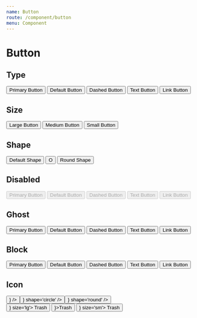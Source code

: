 ```yaml
---
name: Button
route: /component/button
menu: Component
---
```



# Button

## Type

<Playground>
  <div>
    <Button type='primary'>Primary Button</Button>
    <Button>Default Button</Button>
    <Button type='dashed'>Dashed Button</Button>
    <Button type='text'>Text Button</Button>
    <Button type='link'>Link Button</Button>
  </div>
</Playground>

## Size

<Playground>
  <div>
    <Button size='lg'>Large Button</Button>
    <Button>Medium Button</Button>
    <Button size='sm'>Small Button</Button>
  </div>
</Playground>

## Shape

<Playground>
  <div>
    <Button>Default Shape</Button>
    <Button shape='circle'>O</Button>
    <Button shape='round'>Round Shape</Button>
  </div>
</Playground>

## Disabled

<Playground>
  <div>
    <Button type='primary' disabled>
      Primary Button
    </Button>
    <Button disabled>Default Button</Button>
    <Button type='dashed' disabled>
      Dashed Button
    </Button>
    <Button type='text' disabled>
      Text Button
    </Button>
    <Button type='link' disabled>
      Link Button
    </Button>
  </div>
</Playground>

## Ghost

<Playground>
  <div style={{ backgroundColor: 'rgb(190, 200, 200)', paddingTop: 12 }}>
    <Button type='primary' ghost>
      Primary Button
    </Button>
    <Button ghost>Default Button</Button>
    <Button type='dashed' ghost>
      Dashed Button
    </Button>
    <Button type='text' ghost>
      Text Button
    </Button>
    <Button type='link' ghost>
      Link Button
    </Button>
  </div>
</Playground>

## Block

<Playground>
  <div
    style={{ width: 200, border: '1px solid black', padding: 25, margin: 10 }}
  >
    <Button type='primary' block>
      Primary Button
    </Button>
    <Button block>Default Button</Button>
    <Button type='dashed' block>
      Dashed Button
    </Button>
    <Button type='text' block>
      Text Button
    </Button>
    <Button type='link' block>
      Link Button
    </Button>
  </div>
</Playground>

## Icon

<Playground>
  <div>
    <Button icon={<DeleteIcon />} />
    <Button icon={<DeleteIcon />} shape='circle' />
    <Button icon={<DeleteIcon />} shape='round' />
  </div>
  <div>
    <Button icon={<DeleteIcon />} size='lg'>
      Trash
    </Button>
    <Button icon={<DeleteIcon />}>Trash</Button>
    <Button icon={<DeleteIcon />} size='sm'>
      Trash
    </Button>
  </div>
</Playground>
